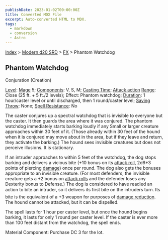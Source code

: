 ```yaml
---
publishDate: 2023-01-02T00:00:00Z
title: Converted MDX File
excerpt: Auto-converted HTML to MDX.
tags:
  - markdown
  - conversion
  - Astro
---
```


[Index](-index) > [Modern d20 SRD](modern-d20-srd-index) > [FX](modern-d20-srd-fx-index) > Phantom Watchdog

## Phantom Watchdog

Conjuration (Creation)

[Level](modern-d20-srd-fx-level): [Mage](modern-d20-srd-classes-advanced-mage) 5; [Components](modern-d20-srd-fx-components): V, S, M; [Casting Time](modern-d20-srd-fx-casting-time); [Attack action](modern-d20-srd-combat-attack-actions) [Range](modern-d20-srd-fx-range): Close (25 ft. + 5 ft./2 levels); Effect: Phantom watchdog; [Duration](modern-d20-srd-fx-duration): 1 hour/caster level or until discharged, then 1 round/caster level; [Saving Throw](modern-d20-srd-basics-saving-throws): None; [Spell Resistance](modern-d20-srd-special-abilities-spell-resistance): No

The caster conjures up a spectral watchdog that is invisible to everyone but the caster. It then guards the area where it was conjured. The phantom watchdog immediately starts barking loudly if any Small or larger creature approaches within 30 feet of it. (Those already within 30 feet of the hound when it is conjured may move about in the area, but if they leave and return, they activate the barking.) The hound sees invisible creatures but does not perceive illusions. It is stationary.

If an intruder approaches to within 5 feet of the watchdog, the dog stops barking and delivers a vicious bite (+10 bonus on its [attack
roll](modern-d20-srd-combat-attack-roll), 2d6+3 points of piercing [damage](modern-d20-srd-combat-damage)) once per round. The dog also gets the bonuses appropriate to an invisible creature. (For most defenders, the invisible creature gets a +2 bonus on [attack
rolls](modern-d20-srd-combat-attack-roll) and the defender loses any Dexterity bonus to Defense.) The dog is
considered to have readied an action to bite an intruder, so it delivers its
first bite on the intruders turn. Its bite is the equivalent of a +3 weapon for purposes of [damage
reduction](modern-d20-srd-special-abilities-damage-reduction). The hound cannot be attacked, but it can be dispelled.

The spell lasts for 1 hour per caster level, but once the hound begins barking, it lasts for only 1 round per caster level. If the caster is ever more than 100 feet distant from the watchdog, the spell ends.

Material Component: Purchase DC 3 for the lot.
